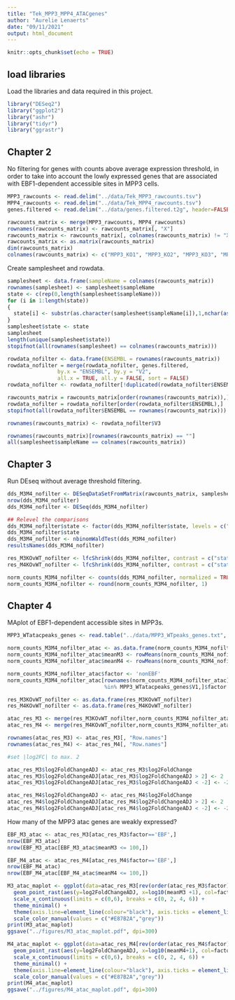 ```yaml
---
title: "Tek_MPP3_MPP4_ATACgenes"
author: "Aurelie Lenaerts"
date: "09/11/2021"
output: html_document
---
```


```r
knitr::opts_chunk$set(echo = TRUE)
```

## load libraries

Load the libraries and data required in this project.
```r
library("DESeq2")
library("ggplot2")
library("ashr")
library("tidyr")
library("ggrastr")
```
## Chapter 2

No filtering for genes with counts above average expression threshold, in order to take into account the lowly expressed genes that are associated with EBF1-dependent accessible sites in MPP3 cells. 
```r
MPP3_rawcounts <- read.delim("../data/Tek_MPP3_rawcounts.tsv")
MPP4_rawcounts <- read.delim("../data/Tek_MPP4_rawcounts.tsv")
genes.filtered <- read.delim("../data/genes.filtered.t2g", header=FALSE)
```

```r
rawcounts_matrix <- merge(MPP3_rawcounts, MPP4_rawcounts)
rownames(rawcounts_matrix) <- rawcounts_matrix[, "X"]
rawcounts_matrix <- rawcounts_matrix[, colnames(rawcounts_matrix) != "X"]
rawcounts_matrix <- as.matrix(rawcounts_matrix)
dim(rawcounts_matrix)
colnames(rawcounts_matrix) <- c("MPP3_KO1", "MPP3_KO2", "MPP3_KO3", "MPP3_KO4", "MPP3_WT1", "MPP3_WT2", "MPP3_WT3", "MPP3_WT4", "MPP4_KO1", "MPP4_KO2", "MPP4_KO3", "MPP4_KO4", "MPP4_WT1", "MPP4_WT2", "MPP4_WT3", "MPP4_WT4")
```

Create samplesheet and rowdata.
```r
samplesheet <- data.frame(sampleName = colnames(rawcounts_matrix))
rownames(samplesheet) <- samplesheet$sampleName
state <- c(rep(0,length(samplesheet$sampleName)))
for (i in 1:length(state))
{
  state[i] <- substr(as.character(samplesheet$sampleName[i]),1,nchar(as.character(samplesheet$sampleName[i]))-1)
}
samplesheet$state <- state
samplesheet
length(unique(samplesheet$state))
stopifnot(all(rownames(samplesheet) == colnames(rawcounts_matrix)))
```

```r
rowdata_nofilter <- data.frame(ENSEMBL = rownames(rawcounts_matrix))
rowdata_nofilter = merge(rowdata_nofilter, genes.filtered,
                by.x = "ENSEMBL", by.y = "V2",
                all.x = TRUE, all.y = FALSE, sort = FALSE)
rowdata_nofilter <- rowdata_nofilter[!duplicated(rowdata_nofilter$ENSEMBL),]

rawcounts_matrix = rawcounts_matrix[order(rownames(rawcounts_matrix)),]
rowdata_nofilter = rowdata_nofilter[order(rowdata_nofilter$ENSEMBL),]
stopifnot(all(rowdata_nofilter$ENSEMBL == rownames(rawcounts_matrix)))

rownames(rawcounts_matrix) <- rowdata_nofilter$V3

rownames(rawcounts_matrix)[rownames(rawcounts_matrix) == ""] 
all(samplesheet$sampleName == colnames(rawcounts_matrix))
```

## Chapter 3

Run DEseq without average threshold filtering. 

```r
dds_M3M4_nofilter <- DESeqDataSetFromMatrix(rawcounts_matrix, samplesheet, design= ~ state, rowData = rowdata_nofilter)
nrow(dds_M3M4_nofilter)
dds_M3M4_nofilter <- DESeq(dds_M3M4_nofilter)
```

```r
## Relevel the comparisons
dds_M3M4_nofilter$state <- factor(dds_M3M4_nofilter$state, levels = c("MPP3_WT","MPP3_KO","MPP4_WT","MPP4_KO"))
dds_M3M4_nofilter$state
dds_M3M4_nofilter <- nbinomWaldTest(dds_M3M4_nofilter)
resultsNames(dds_M3M4_nofilter)
```

```r
res_M3KOvWT_nofilter <- lfcShrink(dds_M3M4_nofilter, contrast = c("state", "MPP3_KO", "MPP3_WT"), type = "ashr")
res_M4KOvWT_nofilter <- lfcShrink(dds_M3M4_nofilter, contrast = c("state", "MPP4_KO", "MPP4_WT"), type = "ashr")
```

```r
norm_counts_M3M4_nofilter <- counts(dds_M3M4_nofilter, normalized = TRUE)
norm_counts_M3M4_nofilter <- round(norm_counts_M3M4_nofilter, 1)
```
## Chapter 4

MAplot of EBF1-dependent accessible sites in MPP3s.

```r
MPP3_WTatacpeaks_genes <- read.table("../data/MPP3_WTpeaks_genes.txt", quote="\"", comment.char="")

norm_counts_M3M4_nofilter_atac <- as.data.frame(norm_counts_M3M4_nofilter)
norm_counts_M3M4_nofilter_atac$meanM3 <- rowMeans(norm_counts_M3M4_nofilter_atac[,1:8])
norm_counts_M3M4_nofilter_atac$meanM4 <- rowMeans(norm_counts_M3M4_nofilter_atac[,9:16])

norm_counts_M3M4_nofilter_atac$factor <- 'nonEBF'
norm_counts_M3M4_nofilter_atac[rownames(norm_counts_M3M4_nofilter_atac) 
                               %in% MPP3_WTatacpeaks_genes$V1,]$factor <- 'EBF'
```

```r
res_M3KOvWT_nofilter <- as.data.frame(res_M3KOvWT_nofilter)
res_M4KOvWT_nofilter <- as.data.frame(res_M4KOvWT_nofilter)

atac_res_M3 <- merge(res_M3KOvWT_nofilter,norm_counts_M3M4_nofilter_atac, by = "row.names", all = TRUE)
atac_res_M4 <- merge(res_M4KOvWT_nofilter,norm_counts_M3M4_nofilter_atac, by = "row.names", all = TRUE)

rownames(atac_res_M3) <- atac_res_M3[, "Row.names"]
rownames(atac_res_M4) <- atac_res_M4[, "Row.names"]

#set |log2FC| to max. 2

atac_res_M3$log2FoldChangeADJ <- atac_res_M3$log2FoldChange
atac_res_M3$log2FoldChangeADJ[atac_res_M3$log2FoldChangeADJ > 2] <- 2
atac_res_M3$log2FoldChangeADJ[atac_res_M3$log2FoldChangeADJ < -2] <- -2

atac_res_M4$log2FoldChangeADJ <- atac_res_M4$log2FoldChange
atac_res_M4$log2FoldChangeADJ[atac_res_M4$log2FoldChangeADJ > 2] <- 2
atac_res_M4$log2FoldChangeADJ[atac_res_M4$log2FoldChangeADJ < -2] <- -2
```

How many of the MPP3 atac genes are weakly expressed? 
```r
EBF_M3_atac <- atac_res_M3[atac_res_M3$factor=='EBF',]
nrow(EBF_M3_atac)
nrow(EBF_M3_atac[EBF_M3_atac$meanM3 <= 100,])

EBF_M4_atac <- atac_res_M4[atac_res_M4$factor=='EBF',]
nrow(EBF_M4_atac)
nrow(EBF_M4_atac[EBF_M4_atac$meanM4 <= 100,])
```

```r
M3_atac_maplot <- ggplot(data=atac_res_M3[rev(order(atac_res_M3$factor)),]) +
  geom_point_rast(aes(y=log2FoldChangeADJ, x=log10(meanM3 +1), col=factor), alpha=0.5, size=3.75,raster.dpi = 600) +
  scale_x_continuous(limits = c(0,6), breaks = c(0, 2, 4, 6)) +
  theme_minimal() + 
  theme(axis.line=element_line(colour="black"), axis.ticks = element_line(colour = "black"), panel.grid.major = element_blank(), panel.grid.minor = element_blank()) +
  scale_color_manual(values = c("#E87B2A","grey"))
print(M3_atac_maplot)
ggsave("../figures/M3_atac_maplot.pdf", dpi=300)
```


```r
M4_atac_maplot <- ggplot(data=atac_res_M4[rev(order(atac_res_M4$factor)),]) +
  geom_point_rast(aes(y=log2FoldChangeADJ, x=log10(meanM4+1), col=factor), alpha=0.5, size=3.75, raster.dpi = 600) +
  scale_x_continuous(limits = c(0,6), breaks = c(0, 2, 4, 6)) +
  theme_minimal() + 
  theme(axis.line=element_line(colour="black"), axis.ticks = element_line(colour = "black"), panel.grid.major = element_blank(), panel.grid.minor = element_blank()) +
  scale_color_manual(values = c("#E87B2A","grey"))
print(M4_atac_maplot)
ggsave("../figures/M4_atac_maplot.pdf", dpi=300)
```